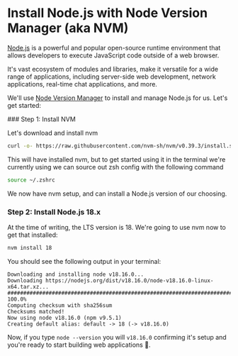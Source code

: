 
# Install Node.js with Node Version Manager (aka NVM)

[Node.js](https://nodejs.org/) is a powerful and popular open-source runtime
environment that allows developers to execute JavaScript code outside of a web
browser.

It's vast ecosystem of modules and libraries, make it versatile for a wide
range of applications, including server-side web development, network
applications, real-time chat applications, and more.

We'll use [Node Version Manager](https://github.com/nvm-sh/nvm) to install and
manage Node.js for us. Let's get started:

<Steps>
  ### Step 1: Install NVM

  Let's download and install nvm

  ```sh copy
  curl -o- https://raw.githubusercontent.com/nvm-sh/nvm/v0.39.3/install.sh | bash
  ```
  This will have installed nvm, but to get started using it in the terminal
  we're currently using we can source out zsh config with the following command

  ```sh copy
  source ~/.zshrc
  ```
  We now have nvm setup, and can install a Node.js version of our choosing.
  
  ### Step 2: Install Node.js 18.x

  At the time of writing, the LTS version is 18. We're going to use nvm now to
  get that installed:

  ```sh copy
  nvm install 18
  ```

  You should see the following output in your terminal:

  ```
  Downloading and installing node v18.16.0...
  Downloading https://nodejs.org/dist/v18.16.0/node-v18.16.0-linux-x64.tar.xz...
  ################################################################################################################# 100.0%
  Computing checksum with sha256sum
  Checksums matched!
  Now using node v18.16.0 (npm v9.5.1)
  Creating default alias: default -> 18 (-> v18.16.0)
  ```

  Now, if you type `node --version` you will `v18.16.0` confirming it's setup
  and you're ready to start building web applications 🎉.
</Steps>

